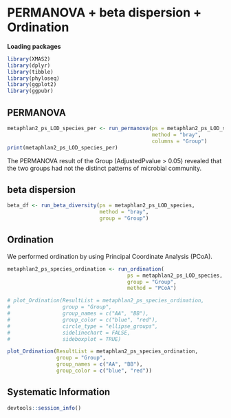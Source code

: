 # PERMANOVA + beta dispersion + Ordination

**Loading packages**

```r
library(XMAS2)
library(dplyr)
library(tibble)
library(phyloseq)
library(ggplot2)
library(ggpubr)
```


## PERMANOVA
```r
metaphlan2_ps_LOD_species_per <- run_permanova(ps = metaphlan2_ps_LOD_species, 
                                               method = "bray", 
                                               columns = "Group")
print(metaphlan2_ps_LOD_species_per)
```

The PERMANOVA result of the Group (AdjustedPvalue > 0.05) revealed that the two groups had not the distinct patterns of microbial community.

## beta dispersion 
```r
beta_df <- run_beta_diversity(ps = metaphlan2_ps_LOD_species, 
                              method = "bray", 
                              group = "Group")
```


## Ordination

We performed ordination by using Principal Coordinate Analysis (PCoA).
```r
metaphlan2_ps_species_ordination <- run_ordination(
                                       ps = metaphlan2_ps_LOD_species,
                                       group = "Group",
                                       method = "PCoA")

# plot_Ordination(ResultList = metaphlan2_ps_species_ordination, 
#                 group = "Group", 
#                 group_names = c("AA", "BB"),
#                 group_color = c("blue", "red"),
#                 circle_type = "ellipse_groups",
#                 sidelinechart = FALSE,
#                 sideboxplot = TRUE)

plot_Ordination(ResultList = metaphlan2_ps_species_ordination, 
                group = "Group", 
                group_names = c("AA", "BB"),
                group_color = c("blue", "red"))
```


## Systematic Information
```r
devtools::session_info()
```

